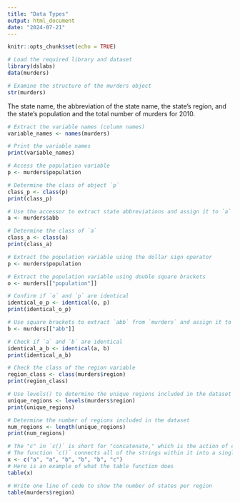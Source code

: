---
title: "Data Types"
output: html_document
date: "2024-07-21"
---

```{r setup, include=FALSE}
knitr::opts_chunk$set(echo = TRUE)
```


```{r}
# Load the required library and dataset
library(dslabs)
data(murders)

# Examine the structure of the murders object
str(murders)

```
The state name, the abbreviation of the state name, the state's region, and the state's population and the total number of murders for 2010.

```{r}
# Extract the variable names (column names)
variable_names <- names(murders)

# Print the variable names
print(variable_names)
```

```{r}
# Access the population variable
p <- murders$population

# Determine the class of object `p`
class_p <- class(p)
print(class_p)

# Use the accessor to extract state abbreviations and assign it to `a`
a <- murders$abb

# Determine the class of `a`
class_a <- class(a)
print(class_a)
```

```{r}
# Extract the population variable using the dollar sign operator
p <- murders$population

# Extract the population variable using double square brackets
o <- murders[["population"]]

# Confirm if `o` and `p` are identical
identical_o_p <- identical(o, p)
print(identical_o_p)

# Use square brackets to extract `abb` from `murders` and assign it to `b`
b <- murders[["abb"]]

# Check if `a` and `b` are identical
identical_a_b <- identical(a, b)
print(identical_a_b)
```
```{r}
# Check the class of the region variable
region_class <- class(murders$region)
print(region_class)

# Use levels() to determine the unique regions included in the dataset
unique_regions <- levels(murders$region)
print(unique_regions)

# Determine the number of regions included in the dataset
num_regions <- length(unique_regions)
print(num_regions)
```
```{r}
# The "c" in `c()` is short for "concatenate," which is the action of connecting items into a chain
# The function `c()` connects all of the strings within it into a single vector, which we can assign to `x`
x <- c("a", "a", "b", "b", "b", "c")
# Here is an example of what the table function does
table(x)

# Write one line of code to show the number of states per region
table(murders$region)

```


